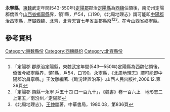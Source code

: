 {{主條目消歧義|關於中國歷史上其他永寧縣，請參見：'''[[永寧縣_(消歧義)|永寧縣_(消歧義)]]'''。}}
'''永寧縣'''，[[東魏|東魏]]武定年間(543-550年)[[定陽郡|定陽郡]]郡治[[定陽縣|定陽縣]]為[[西魏|西魏]]佔領後，南汾州定陽郡僑置今[[山西省|山西省]][[鄉寧縣|鄉寧縣]]界，領1縣，戶54，口190。《北周地理志》謂可能即[[中陽郡|中陽郡]]治[[昌寧縣|昌寧縣]]，歷屬[[西魏|西魏]]、[[北齊|北齊]]，北齊天寶七年省並郡縣廢<ref>「定陽郡 郡原治定陽縣，東魏武定年間(543—550年)定陽縣為西魏佔領後，僑置今鄉寧縣界，領1縣，戶54，口190。永寧縣，《北周地理志》謂可能即中陽郡治昌寧縣。」王汝雕編著.《臨汾建置沿革》.山西人民出版社,2006.12.第36頁</ref><ref>「定陽郡 領縣一永寧 戶五十四 口一百九十」，《魏書》卷一百六上　地形志二上第五／南汾州／定陽郡 </ref><ref>《北周地理志》，[[王仲犖|王仲犖]]著，中華書局，1980.08，第836頁</ref>。在今山西省鄉寧縣。
==參考資料==
{{reflist}}
{{中國古代行政區劃小作品}}
[[Category:東魏縣份|Category:東魏縣份]]
[[Category:西魏縣份|Category:西魏縣份]]
[[Category:北齊縣份|Category:北齊縣份]]